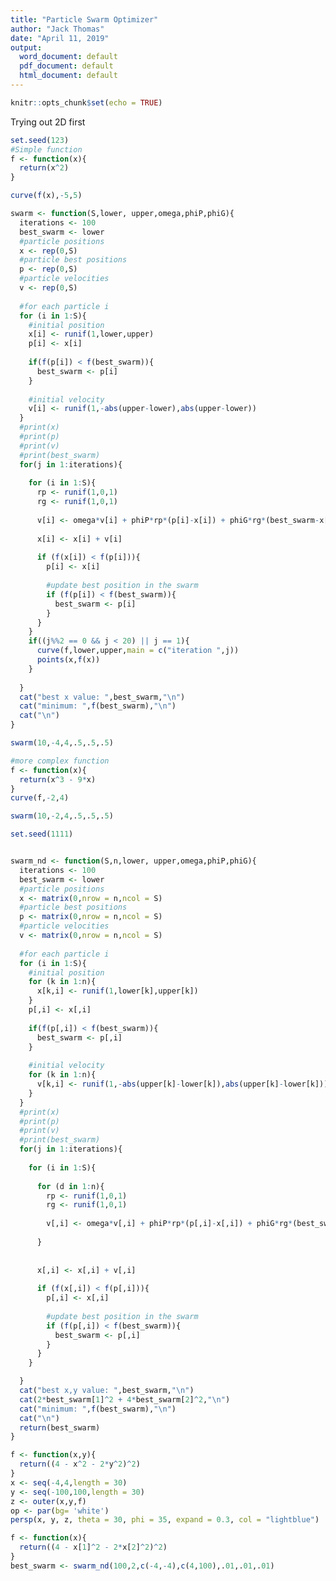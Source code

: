 ```yaml
---
title: "Particle Swarm Optimizer"
author: "Jack Thomas"
date: "April 11, 2019"
output:
  word_document: default
  pdf_document: default
  html_document: default
---
```


```r
knitr::opts_chunk$set(echo = TRUE)
```

Trying out 2D first

```r
set.seed(123)
#Simple function
f <- function(x){
  return(x^2)
}

curve(f(x),-5,5)

swarm <- function(S,lower, upper,omega,phiP,phiG){
  iterations <- 100
  best_swarm <- lower
  #particle positions
  x <- rep(0,S)
  #particle best positions
  p <- rep(0,S)
  #particle velocities
  v <- rep(0,S)
  
  #for each particle i 
  for (i in 1:S){
    #initial position
    x[i] <- runif(1,lower,upper)
    p[i] <- x[i]
    
    if(f(p[i]) < f(best_swarm)){
      best_swarm <- p[i]
    }
    
    #initial velocity
    v[i] <- runif(1,-abs(upper-lower),abs(upper-lower))
  }
  #print(x)
  #print(p)
  #print(v)
  #print(best_swarm)
  for(j in 1:iterations){
    
    for (i in 1:S){
      rp <- runif(1,0,1)
      rg <- runif(1,0,1)
      
      v[i] <- omega*v[i] + phiP*rp*(p[i]-x[i]) + phiG*rg*(best_swarm-x[i])
      
      x[i] <- x[i] + v[i]
      
      if (f(x[i]) < f(p[i])){
        p[i] <- x[i]
        
        #update best position in the swarm
        if (f(p[i]) < f(best_swarm)){
          best_swarm <- p[i]
        }
      }
    }
    if((j%%2 == 0 && j < 20) || j == 1){
      curve(f,lower,upper,main = c("iteration ",j))
      points(x,f(x))
    }
    
  }
  cat("best x value: ",best_swarm,"\n")
  cat("minimum: ",f(best_swarm),"\n")
  cat("\n")
}

swarm(10,-4,4,.5,.5,.5)

#more complex function
f <- function(x){
  return(x^3 - 9*x)
}
curve(f,-2,4)

swarm(10,-2,4,.5,.5,.5)

```



```r
set.seed(1111)


swarm_nd <- function(S,n,lower, upper,omega,phiP,phiG){
  iterations <- 100
  best_swarm <- lower
  #particle positions
  x <- matrix(0,nrow = n,ncol = S) 
  #particle best positions
  p <- matrix(0,nrow = n,ncol = S) 
  #particle velocities
  v <- matrix(0,nrow = n,ncol = S) 
  
  #for each particle i 
  for (i in 1:S){
    #initial position
    for (k in 1:n){
      x[k,i] <- runif(1,lower[k],upper[k])
    }
    p[,i] <- x[,i]
  
    if(f(p[,i]) < f(best_swarm)){
      best_swarm <- p[,i]
    }
    
    #initial velocity
    for (k in 1:n){
      v[k,i] <- runif(1,-abs(upper[k]-lower[k]),abs(upper[k]-lower[k]))
    }
  }
  #print(x)
  #print(p)
  #print(v)
  #print(best_swarm)
  for(j in 1:iterations){
    
    for (i in 1:S){
      
      for (d in 1:n){
        rp <- runif(1,0,1)
        rg <- runif(1,0,1)
      
        v[,i] <- omega*v[,i] + phiP*rp*(p[,i]-x[,i]) + phiG*rg*(best_swarm-x[,i])
        
      }
      
      
      x[,i] <- x[,i] + v[,i]
      
      if (f(x[,i]) < f(p[,i])){
        p[,i] <- x[,i]
        
        #update best position in the swarm
        if (f(p[,i]) < f(best_swarm)){
          best_swarm <- p[,i]
        }
      }
    }

  }
  cat("best x,y value: ",best_swarm,"\n")
  cat(2*best_swarm[1]^2 + 4*best_swarm[2]^2,"\n")
  cat("minimum: ",f(best_swarm),"\n")
  cat("\n")
  return(best_swarm)
}

f <- function(x,y){
  return((4 - x^2 - 2*y^2)^2)
}
x <- seq(-4,4,length = 30)
y <- seq(-100,100,length = 30)
z <- outer(x,y,f)
op <- par(bg= 'white')
persp(x, y, z, theta = 30, phi = 35, expand = 0.3, col = "lightblue")

f <- function(x){
  return((4 - x[1]^2 - 2*x[2]^2)^2)
}
best_swarm <- swarm_nd(100,2,c(-4,-4),c(4,100),.01,.01,.01)


```









